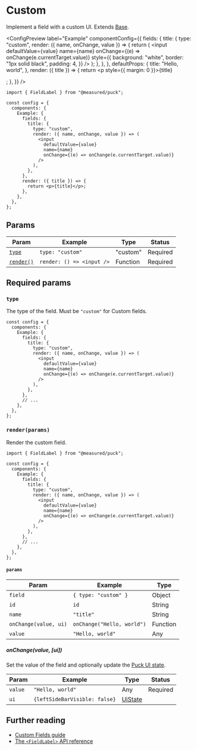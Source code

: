 
# Custom

Implement a field with a custom UI. Extends [Base](base).

<ConfigPreview
  label="Example"
  componentConfig={{
    fields: {
      title: {
        type: "custom",
        render: ({ name, onChange, value }) => {
          return (
            <input
              defaultValue={value}
              name={name}
              onChange={(e) => onChange(e.currentTarget.value)}
              style={{
                background: "white",
                border: "1px solid black",
                padding: 4,
              }}
            />
          );
        },
      },
    },
    defaultProps: {
      title: "Hello, world",
    },
    render: ({ title }) => {
      return <p style={{ margin: 0 }}>{title}</p>;
    },
  }}
/>

```tsx {7-16} copy showLineNumbers
import { FieldLabel } from "@measured/puck";

const config = {
  components: {
    Example: {
      fields: {
        title: {
          type: "custom",
          render: ({ name, onChange, value }) => (
            <input
              defaultValue={value}
              name={name}
              onChange={(e) => onChange(e.currentTarget.value)}
            />
          ),
        },
      },
      render: ({ title }) => {
        return <p>{title}</p>;
      },
    },
  },
};
```

## Params

| Param                       | Example                   | Type     | Status   |
| --------------------------- | ------------------------- | -------- | -------- |
| [`type`](#type)             | `type: "custom"`          | "custom" | Required |
| [`render()`](#renderparams) | `render: () => <input />` | Function | Required |

## Required params

### `type`

The type of the field. Must be `"custom"` for Custom fields.

```tsx {6} showLineNumbers copy
const config = {
  components: {
    Example: {
      fields: {
        title: {
          type: "custom",
          render: ({ name, onChange, value }) => (
            <input
              defaultValue={value}
              name={name}
              onChange={(e) => onChange(e.currentTarget.value)}
            />
          ),
        },
      },
      // ...
    },
  },
};
```

### `render(params)`

Render the custom field.

```tsx {9-14} showLineNumbers copy
import { FieldLabel } from "@measured/puck";

const config = {
  components: {
    Example: {
      fields: {
        title: {
          type: "custom",
          render: ({ name, onChange, value }) => (
            <input
              defaultValue={value}
              name={name}
              onChange={(e) => onChange(e.currentTarget.value)}
            />
          ),
        },
      },
      // ...
    },
  },
};
```

#### `params`

| Param                 | Example                    | Type     |
| --------------------- | -------------------------- | -------- |
| `field`               | `{ type: "custom" }`       | Object   |
| `id`                  | `id`                       | String   |
| `name`                | `"title"`                  | String   |
| `onChange(value, ui)` | `onChange("Hello, world")` | Function |
| `value`               | `"Hello, world"`           | Any      |

##### onChange(value, [ui])

Set the value of the field and optionally update the [Puck UI state](/docs/api-reference/data-model/app-state#ui).

| Param   | Example                       | Type                                                   | Status   |
| ------- | ----------------------------- | ------------------------------------------------------ | -------- |
| `value` | `"Hello, world"`              | Any                                                    | Required |
| `ui`    | `{leftSideBarVisible: false}` | [UiState](/docs/api-reference/data-model/app-state#ui) |          |

## Further reading

- [Custom Fields guide](/docs/extending-puck/custom-fields)
- [The `<FieldLabel>` API reference](/docs/api-reference/components/field-label)
